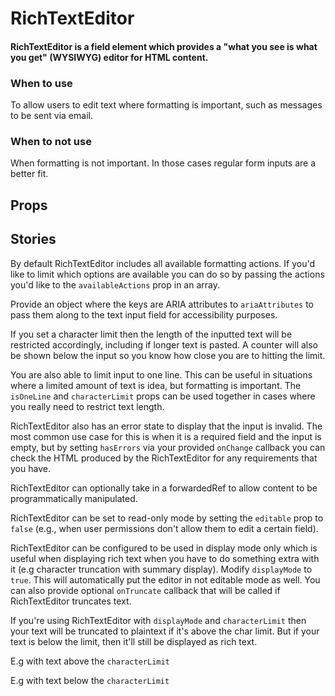 
# RichTextEditor

<h4>
  RichTextEditor is a field element which provides a "what you see is what you get" (WYSIWYG) editor for HTML content.
</h4>

<Canvas of={ComponentStories.Default} />

### When to use
To allow users to edit text where formatting is important, such as messages to be sent via email.

### When to not use
When formatting is not important. In those cases regular form inputs are a better fit.

## Props

<ArgTypes of={RichTextEditor} />

## Stories

By default RichTextEditor includes all available formatting actions.
If you'd like to limit which options are available you can do so by passing the actions you'd like to the `availableActions` prop in an array.

<Canvas of={ComponentStories.AvailableActions} />

Provide an object where the keys are ARIA attributes to `ariaAttributes` to pass them along to the text input field for accessibility purposes.

<Canvas of={ComponentStories.ARIAAttributes} />

If you set a character limit then the length of the inputted text will be restricted accordingly, including if longer text is pasted.
A counter will also be shown below the input so you know how close you are to hitting the limit.

<Canvas of={ComponentStories.CharacterLimit} />

You are also able to limit input to one line. This can be useful in situations where a limited amount of text is idea, but formatting is important.
The `isOneLine` and `characterLimit` props can be used together in cases where you really need to restrict text length.

<Canvas of={ComponentStories.OneLine} />

RichTextEditor also has an error state to display that the input is invalid. The most common use case for this is when it is a required field and the input is empty,
but by setting `hasErrors` via your provided `onChange` callback you can check the HTML produced by the RichTextEditor for any requirements that you have.

<Canvas of={ComponentStories.Error} />

RichTextEditor can optionally take in a forwardedRef to allow content to be programmatically manipulated.

<Canvas of={ComponentStories.SetContent} />

RichTextEditor can be set to read-only mode by setting the `editable` prop to `false` (e.g., when user permissions don't allow them to edit a certain field).

<Canvas of={ComponentStories.NotEditable} />

RichTextEditor can be configured to be used in display mode only which is useful when displaying rich text when you have to do something extra with it (e.g character truncation with summary display).
Modify `displayMode` to `true`. This will automatically put the editor in not editable mode as well. You can also provide optional `onTruncate` callback that will be called if RichTextEditor truncates text.

<Canvas of={ComponentStories.DisplayMode} />

If you're using RichTextEditor with `displayMode` and `characterLimit` then your text will be truncated to plaintext if it's above the char limit.
But if your text is below the limit, then it'll still be displayed as rich text.

E.g with text above the `characterLimit`

<Canvas of={ComponentStories.DisplayModeWithCharacterLimitAbove} />

E.g with text below the `characterLimit`

<Canvas of={ComponentStories.DisplayModeWithCharacterLimitBelow} />

